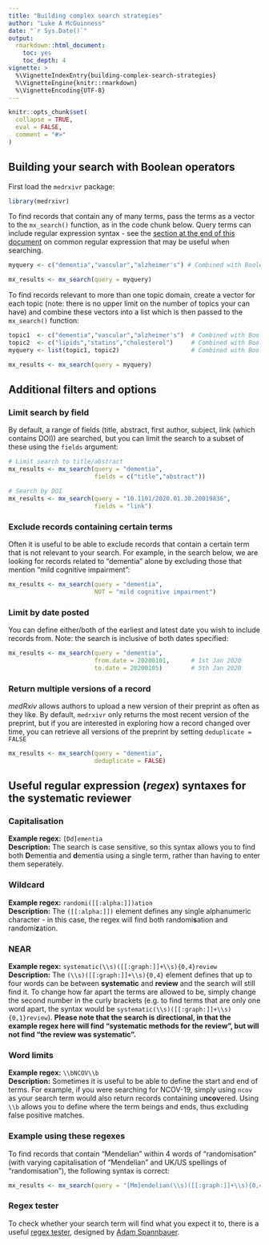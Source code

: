 ```yaml
---
title: "Building complex search strategies"
author: "Luke A McGuinness"
date: "`r Sys.Date()`"
output:
  rmarkdown::html_document:
    toc: yes
    toc_depth: 4
vignette: >
  %\VignetteIndexEntry{building-complex-search-strategies}
  %\VignetteEngine{knitr::rmarkdown}
  %\VignetteEncoding{UTF-8}
---
```


```r
knitr::opts_chunk$set(
  collapse = TRUE,
  eval = FALSE,
  comment = "#>"
)
```


## Building your search with Boolean operators

First load the `medrxivr` package:

```r
library(medrxivr)
```

To find records that contain any of many terms, pass the terms as a vector to the `mx_search()` function, as in the code chunk below. Query terms can include regular expression syntax - see the [section at the end of this document](#regex) on common regular expression that may be useful when searching.

``` r
myquery <- c("dementia","vascular","alzheimer's") # Combined with Boolean OR

mx_results <- mx_search(query = myquery)

```

To find records relevant to more than one topic domain, create a vector for each topic (note: there is no upper limit on the number of topics your can have) and combine these vectors into a list which is then passed to the `mx_search()` function:

``` r
topic1  <- c("dementia","vascular","alzheimer's")  # Combined with Boolean OR
topic2  <- c("lipids","statins","cholesterol")     # Combined with Boolean OR
myquery <- list(topic1, topic2)                    # Combined with Boolean AND

mx_results <- mx_search(query = myquery)

```

## Additional filters and options

### Limit search by field

By default, a range of fields (title, abstract, first author, subject, link (which contains DOI)) are searched, but you can limit the search to a subset of these using the `fields` argument:

```r

# Limit search to title/abstract
mx_results <- mx_search(query = "dementia",
                        fields = c("title","abstract"))

# Search by DOI
mx_results <- mx_search(query = "10.1101/2020.01.30.20019836",
                        fields = "link")

```

### Exclude records containing certain terms

Often it is useful to be able to exclude records that contain a certain term that is not relevant to your search. For example, in the search below, we are looking for records related to "dementia" alone by excluding those that mention "mild cognitive impairment":

```r
mx_results <- mx_search(query = "dementia",
                        NOT = "mild cognitive impairment")
```

### Limit by date posted

You can define either/both of the earliest and latest date you wish to include records from. Note: the search is inclusive of both dates specified:

```r
mx_results <- mx_search(query = "dementia",
                        from.date = 20200101,      # 1st Jan 2020
                        to.date = 20200105)        # 5th Jan 2020
```

### Return multiple versions of a record

_medRxiv_ allows authors to upload a new version of their preprint as often as they like. By default, `medrxivr` only returns the most recent version of the preprint, but if you are interested in exploring how a record changed over time, you can retrieve all versions of the preprint by setting `deduplicate = FALSE` 

```r
mx_results <- mx_search(query = "dementia",
                        deduplicate = FALSE)
```

## Useful regular expression (_regex_) syntaxes for the systematic reviewer {#regex}

### Capitalisation

__Example regex:__ `[Dd]ementia`  
__Description:__ The search is case sensitive, so this syntax allows you to find both <b>D</b>ementia and <b>d</b>ementia using a single term, rather than having to enter them seperately.

### Wildcard

__Example regex:__ `randomi([[:alpha:]])ation`  
__Description:__ The `([[:alpha:]])` element defines any single alphanumeric character - in this case, the regex will find both randomi<b>s</b>ation and randomi<b>z</b>ation. 

### NEAR

__Example regex:__ `systematic(\\s)([[:graph:]]+\\s){0,4}review`  
__Description:__ The `(\\s)([[:graph:]]+\\s){0,4}` element defines that up to four words can be between <b>systematic</b> and <b>review</b> and the search will still find it. To change how far apart the terms are allowed to be, simply change the second number in the curly brackets (e.g. to find terms that are only one word apart, the syntax would be `systematic(\\s)([[:graph:]]+\\s){0,1}review`). **Please note that the search is directional, in that the example regex here will find "systematic methods for the review", but will not find "the review was systematic".**

### Word limits

__Example regex:__ `\\bNCOV\\b`  
__Description:__ Sometimes it is useful to be able to define the start and end of terms. For example, if you were searching for NCOV-19, simply using `ncov` as your search term would also return records containing u<b>ncov</b>ered. Using `\\b` allows you to define where the term beings and ends, thus excluding false positive matches.

### Example using these regexes

To find records that contain "Mendelian" within 4 words of "randomisation" (with varying capitalisation of "Mendelian" and UK/US spellings of "randomisation"), the following syntax is correct:

``` r
mx_results <- mx_search(query = "[Mm]endelian(\\s)([[:graph:]]+\\s){0,4}randomi([[:alpha:]])ation")

```

### Regex tester

To check whether your search term will find what you expect it to, there is a useful [regex tester](https://spannbaueradam.shinyapps.io/r_regex_tester/), designed by [Adam Spannbauer](https://adamspannbauer.github.io/2018/01/16/r-regex-tester-shiny-app/).
